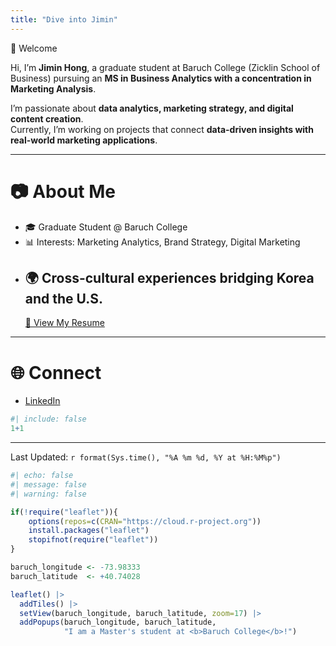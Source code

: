 ```yaml
---
title: "Dive into Jimin"
---
```

👋 Welcome

Hi, I’m **Jimin Hong**, a graduate student at Baruch College (Zicklin School of Business) pursuing an **MS in Business Analytics with a concentration in Marketing Analysis**.  

I’m passionate about **data analytics, marketing strategy, and digital content creation**.  
Currently, I’m working on projects that connect **data-driven insights with real-world marketing applications**.  

---

# 📷 About Me  
- 🎓 Graduate Student @ Baruch College  
- 📊 Interests: Marketing Analytics, Brand Strategy, Digital Marketing  
- 🌍 Cross-cultural experiences bridging Korea and the U.S. 
---
[📄 View My Resume](resume.pdf)

---

# 🌐 Connect 
- [LinkedIn](https://www.linkedin.com/in/jimin-hong-8594b7272)

```r
#| include: false
1+1
```
--------------
Last Updated: `r format(Sys.time(), "%A %m %d, %Y at %H:%M%p")`

```r
#| echo: false
#| message: false
#| warning: false

if(!require("leaflet")){
    options(repos=c(CRAN="https://cloud.r-project.org"))
    install.packages("leaflet")
    stopifnot(require("leaflet"))
}

baruch_longitude <- -73.98333
baruch_latitude  <- +40.74028

leaflet() |>
  addTiles() |>
  setView(baruch_longitude, baruch_latitude, zoom=17) |>
  addPopups(baruch_longitude, baruch_latitude, 
            "I am a Master's student at <b>Baruch College</b>!")
```
